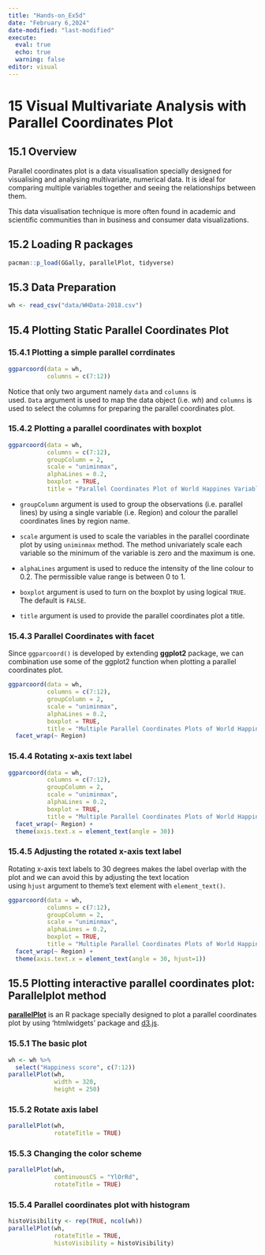 ```yaml
---
title: "Hands-on_Ex5d"
date: "February 6,2024"
date-modified: "last-modified"
execute: 
  eval: true 
  echo: true
  warning: false
editor: visual 
---
```


# 15 Visual Multivariate Analysis with Parallel Coordinates Plot

## 15.1 Overview

Parallel coordinates plot is a data visualisation specially designed for visualising and analysing multivariate, numerical data. It is ideal for comparing multiple variables together and seeing the relationships between them.

This data visualisation technique is more often found in academic and scientific communities than in business and consumer data visualizations.

## 15.2 Loading R packages

```r
pacman::p_load(GGally, parallelPlot, tidyverse)
```

## 15.3 Data Preparation

```r
wh <- read_csv("data/WHData-2018.csv")
```

## 15.4 Plotting Static Parallel Coordinates Plot

### 15.4.1 Plotting a simple parallel corrdinates

```r
ggparcoord(data = wh, 
           columns = c(7:12))
```

Notice that only two argument namely `data` and `columns` is used. `Data` argument is used to map the data object (i.e. *wh*) and `columns` is used to select the columns for preparing the parallel coordinates plot.

### 15.4.2 Plotting a parallel coordinates with boxplot

```r
ggparcoord(data = wh, 
           columns = c(7:12), 
           groupColumn = 2,
           scale = "uniminmax",
           alphaLines = 0.2,
           boxplot = TRUE, 
           title = "Parallel Coordinates Plot of World Happines Variables")
```

-   `groupColumn` argument is used to group the observations (i.e. parallel lines) by using a single variable (i.e. Region) and colour the parallel coordinates lines by region name.

-   `scale` argument is used to scale the variables in the parallel coordinate plot by using `uniminmax` method. The method univariately scale each variable so the minimum of the variable is zero and the maximum is one.

-   `alphaLines` argument is used to reduce the intensity of the line colour to 0.2. The permissible value range is between 0 to 1.

-   `boxplot` argument is used to turn on the boxplot by using logical `TRUE`. The default is `FALSE`.

-   `title` argument is used to provide the parallel coordinates plot a title.

### 15.4.3 Parallel Coordinates with facet

Since `ggparcoord()` is developed by extending **ggplot2** package, we can combination use some of the ggplot2 function when plotting a parallel coordinates plot.

```r
ggparcoord(data = wh, 
           columns = c(7:12), 
           groupColumn = 2,
           scale = "uniminmax",
           alphaLines = 0.2,
           boxplot = TRUE, 
           title = "Multiple Parallel Coordinates Plots of World Happines Variables by Region") +
  facet_wrap(~ Region)
```

### 15.4.4 Rotating x-axis text label

```r
ggparcoord(data = wh, 
           columns = c(7:12), 
           groupColumn = 2,
           scale = "uniminmax",
           alphaLines = 0.2,
           boxplot = TRUE, 
           title = "Multiple Parallel Coordinates Plots of World Happines Variables by Region") +
  facet_wrap(~ Region) + 
  theme(axis.text.x = element_text(angle = 30))
```

### 15.4.5 Adjusting the rotated x-axis text label

Rotating x-axis text labels to 30 degrees makes the label overlap with the plot and we can avoid this by adjusting the text location using `hjust` argument to theme's text element with `element_text()`. 

```r
ggparcoord(data = wh, 
           columns = c(7:12), 
           groupColumn = 2,
           scale = "uniminmax",
           alphaLines = 0.2,
           boxplot = TRUE, 
           title = "Multiple Parallel Coordinates Plots of World Happines Variables by Region") +
  facet_wrap(~ Region) + 
  theme(axis.text.x = element_text(angle = 30, hjust=1))
```

## 15.5 Plotting interactive parallel coordinates plot: Parallelplot method

[**parallelPlot**](https://cran.r-project.org/web/packages/parallelPlot/) is an R package specially designed to plot a parallel coordinates plot by using 'htmlwidgets' package and [d3.js](https://d3js.org/).

### 15.5.1 The basic plot

```r
wh <- wh %>%
  select("Happiness score", c(7:12))
parallelPlot(wh,
             width = 320,
             height = 250)
```

### 15.5.2 Rotate axis label

```r
parallelPlot(wh,
             rotateTitle = TRUE)
```

### 15.5.3 Changing the color scheme

```r
parallelPlot(wh,
             continuousCS = "YlOrRd",
             rotateTitle = TRUE)
```

### 15.5.4 Parallel coordinates plot with histogram

```r
histoVisibility <- rep(TRUE, ncol(wh))
parallelPlot(wh,
             rotateTitle = TRUE,
             histoVisibility = histoVisibility)
```

